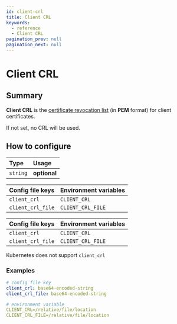 ```yaml
---
id: client-crl
title: Client CRL
keywords:
  - reference
  - Client CRL
pagination_prev: null
pagination_next: null
---
```



# Client CRL

## Summary

**Client CRL** is the [certificate revocation list](https://en.wikipedia.org/wiki/Certificate_revocation_list) (in **PEM** format) for client certificates.

If not set, no CRL will be used.

## How to configure

| **Type** | **Usage** |
| :--- | :--- |
| `string` | **optional** |

<Tabs>
<TabItem value="Core" label="Core">

| **Config file keys** | **Environment variables** |
| :--- | :--- |
| `client_crl` | `CLIENT_CRL` |
| `client_crl_file` | `CLIENT_CRL_FILE` |

</TabItem>
<TabItem value="Enterprise" label="Enterprise">

| **Config file keys** | **Environment variables** |
| :--- | :--- |
| `client_crl` | `CLIENT_CRL` |
| `client_crl_file` | `CLIENT_CRL_FILE` |

</TabItem>
<TabItem value="Kubernetes" label="Kubernetes">

Kubernetes does not support `client_crl`

</TabItem>
</Tabs>

### Examples

```yaml
# config file key
client_crl: base64-encoded-string
client_crl_file: base64-encoded-string

# environment variable
CLIENT_CRL=/relative/file/location
CLIENT_CRL_FILE=/relative/file/location
```
